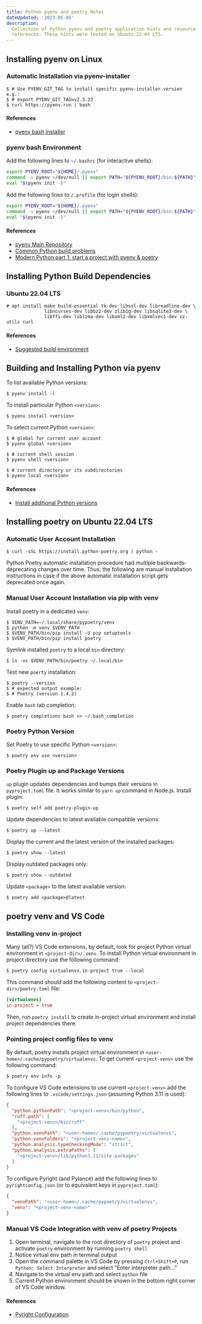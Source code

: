 ```yaml
---
title: Python pyenv and poetry Notes
dateUpdated: '2023-05-05'
description:
  Collection of Python pyenv and poetry application hints and resource
  references. These hints were tested on Ubuntu 22.04 LTS.
---
```


## Installing pyenv on Linux

### Automatic Installation via pyenv-installer

```shell
$ # Use PYENV_GIT_TAG to install specific pyenv-installer version e.g.:
$ # export PYENV_GIT_TAG=v2.3.23
$ curl https://pyenv.run | bash
```

#### References

- [pyenv bash installer](https://github.com/pyenv/pyenv-installer)

### pyenv bash Environment

Add the following lines to `~/.bashrc` (for interactive shells):

```bash
export PYENV_ROOT="${HOME}/.pyenv"
command -v pyenv >/dev/null || export PATH="${PYENV_ROOT}/bin:${PATH}"
eval "$(pyenv init -)"
```

Add the following lines to `/.profile` (for login shells):

```bash
export PYENV_ROOT="${HOME}/.pyenv"
command -v pyenv >/dev/null || export PATH="${PYENV_ROOT}/bin:${PATH}"
eval "$(pyenv init -)"
```

#### References

- [pyenv Main Repository](https://github.com/pyenv/pyenv/)
- [Common Python build problems](https://github.com/pyenv/pyenv/wiki/Common-build-problems)
- [Modern Python part 1: start a project with pyenv & poetry](https://www.adaltas.com/en/2021/06/09/pyrepo-project-initialization/)

## Installing Python Build Dependencies

### Ubuntu 22.04 LTS

```shell
# apt install make build-essential tk-dev libssl-dev libreadline-dev \
              libncurses-dev libbz2-dev zlib1g-dev libsqlite3-dev \
              libffi-dev liblzma-dev libxml2-dev libxmlsec1-dev xz-utils curl
```

#### References

- [Suggested build environment](https://github.com/pyenv/pyenv/wiki#suggested-build-environment)

## Building and Installing Python via pyenv

To list available Python versions:

```shell
$ pyenv install -l
```

To install particular Python `<version>`:

```shell
$ pyenv install <version>
```

To select current Python `<version>`:

```shell
$ # global for current user account
$ pyenv global <version>

$ # current shell session
$ pyenv shell <version>

$ # current directory or its subdirectories
$ pyenv local <version>
```

#### References

- [Install additional Python versions](https://github.com/pyenv/pyenv/#install-additional-python-versions)


## Installing poetry on Ubuntu 22.04 LTS

### Automatic User Account Installation

```shell
$ curl -sSL https://install.python-poetry.org | python -
```

Python Poetry automatic installation procedure had multiple
backwards-deprecating changes over time. Thus, the following are manual
installation instructions in case if the above automatic installation script
gets deprecated once again.

### Manual User Account Installation via pip with venv

Install poetry in a dedicated `venv`:

```shell
$ VENV_PATH=~/.local/share/pypoetry/venv
$ python -m venv $VENV_PATH
$ $VENV_PATH/bin/pip install -U pip setuptools
$ $VENV_PATH/bin/pip install poetry
```

Symlink installed `poetry` to a local `bin` directory:

```shell
$ ln -vs $VENV_PATH/bin/poetry ~/.local/bin
```

Test new `poerty` installation:

```shell
$ poetry --version
$ # expected output example:
$ # Poetry (version 1.4.2)
```

Enable `bash` tab completion:

```shell
$ poetry completions bash >> ~/.bash_completion
```

### Poetry Python Version

Set Poetry to use specific Python `<version>`:

```shell
$ poetry env use <version>
```

### Poetry Plugin up and Package Versions

`up` plugin updates dependencies and bumps their versions in `pyproject.toml`
file. It works similar to `yarn up` command in Node.js. Install plugin:

```shell
$ poetry self add poetry-plugin-up
```

Update dependencies to latest available compatible versions:

```shell
$ poetry up --latest
```

Display the current and the latest version of the installed packages:

```shell
$ poetry show --latest
```

Display outdated packages only:

```shell
$ poetry show --outdated
```
Update 	`<package>` to the latest available version:

```shell
$ poetry add <package>@latest
```

## poetry venv and VS Code

### Installing venv in-project

Many (all?) VS Code extensions, by default, look for project Python virtual
environment in `<project-dir>/.venv`. To install Python virtual environment in
project directory use the following command:

```shell
$ poetry config virtualenvs.in-project true --local
```

This command should add the following content to `<project-dir>/poetry.toml` file:

```toml
[virtualenvs]
in-project = true
```

Then, run `poetry install` to create in-project virtual environment and install
project dependencies there.

### Pointing project config files to venv

By default, poetry installs project virtual environment in
`<user-home>/.cache/pypoetry/virtualenvs`. To get current `<project-venv>` use
the following command:

```shell
$ poetry env info -p
```

To configure VS Code extensions to use current `<project-venv>` add the
following lines to `.vscode/settings.json` (assuming Python 3.11 is used):

```json
{
  "python.pythonPath": "<project-venv>/bin/python",
  "ruff.path": [
    "<project-venv>/bin/ruff"
  ],
  "python.venvPath": "<user-home>/.cache/pypoetry/virtualenvs",
  "python.venvFolders": "<project-venv-name>",
  "python.analysis.typeCheckingMode": "strict",
  "python.analysis.extraPaths": [
    "<project-venv>/lib/python3.11/site-packages"
  ]
}
```

To configure Pyright (and Pylance) add the following lines to
`pyrightconfig.json` (or to equivalent keys in `pyproject.toml`):

```json
{
  "venvPath": "<user-home>/.cache/pypoetry/virtualenvs",
  "venv": "<project-venv-name>"
}
```

### Manual VS Code Integration with venv of poetry Projects

1. Open terminal, navigate to the root directory of `poetry` project and
   activate `poetry` environment by running `poetry shell`
1. Notice virtual env path in terminal output
1. Open the command palette in VS Code by pressing `Ctrl+Shift+P`, run
   `Python: Select Interpreter` and select "Enter interpreter path..."
1. Navigate to the virtual env path and select `python` file
1. Current Python environment should be shown in the bottom right corner of VS
   Code window.

#### References

- [Pyright Configuration](https://github.com/microsoft/pyright/blob/main/docs/configuration.md)
